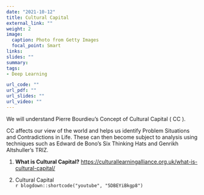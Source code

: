 ```yaml
---
date: "2021-10-12"
title: Cultural Capital
external_link: ""
weight: 2
image: 
  caption: Photo from Getty Images
  focal_point: Smart
links:
slides: ""
summary: 
tags:
- Deep Learning

url_code: ""
url_pdf: ""
url_slides: ""
url_video: ""
---
```

We will understand Pierre Bourdieu's Concept of Cultural Capital ( CC ). 

CC affects our view of the world and helps us identify Problem Situations and Contradictions in Life. These can then become subject to analysis using techniques such as Edward de Bono's Six Thinking Hats and Genrikh Altshuller's TRIZ.

1. **What is Cultural Capital?** <https://culturallearningalliance.org.uk/what-is-cultural-capital/>
<br>

2. Cultural Capital <br>
`r blogdown::shortcode("youtube", "5DBEYiBkgp8")`

